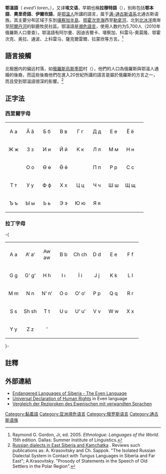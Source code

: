{{NOT|鄂温克语}}
{{Infobox language
|name=鄂溫語
|nativename=эвэды торэн (eved'i toren)
|states=俄羅斯
|region=[[俄屬遠東|俄屬遠東]]
|ethnicity=21,800 [[鄂溫人|鄂溫人]]（2010年普查）<ref name=e18/>
|speakers={{sigfig|5660|2}}
|date=2010年普查
|ref=e18
|familycolor=Altaic
|fam1=[[满-通古斯语系|满-通古斯语系]]
|fam2=北通古斯語族
|iso3=eve
|glotto=even1260
|glottorefname=Even
|vitality=s
}}

'''鄂溫語'''（{{lang|eve|эвэды торэн}} ''eved'i toren''，{{lang-ru|Эве́нский язы́к}}），又译'''埃文语'''，早期也稱'''拉穆特語'''（{{lang|ru|Ламутский язы́к}}），别称包括'''鄂本語'''、'''奧里奇語'''、'''伊爾坎語'''，是[[鄂溫人|鄂溫人]]所講的語言，属于[[满-通古斯语系|满-通古斯语系]]北通古斯语族。其主要分布区域于东到[[堪察加半島|堪察加半島]]、[[鄂霍次克海|鄂霍次克海]]西至[[勒拿河|勒拿河]]、北到[[北冰洋|北冰洋]]南岸至[[阿爾丹河|阿爾丹河]]的馴鹿牧民社區。鄂溫語是[[瀕危語言|瀕危語言]]，使用人数约为5,700人（2010年俄羅斯人口普查）。鄂溫語有阿尔曼、因迪吉爾卡、堪察加、科雷马-奧莫隆、鄂霍次克、奥拉、通波、上科雷马、薩克爾雷爾、拉蒙欣等方言。<ref>Raymond G. Gordon, Jr, ed.  2005.  ''Ethnologue:  Languages of the World''.  15th edition.  Dallas:  Summer Institute of Linguistics.</ref>

==語言接觸==
北极圈内的偏远村落，如[[俄羅斯烏斯季耶|俄羅斯烏斯季耶]]村（{{lang|ru|Ру́сское У́стье}}），他們的人口為俄羅斯與鄂溫人通婚的後裔，而這些後裔他們在進入20世紀所講的語言是屬於俄羅斯的方言之一，而且受到鄂溫語很深的影響。<ref>[http://www.ruhr-uni-bochum.de/lilab/krasovitsky/krasovitsky-eng/archive.htm Russian dialects in East Siberia and Kamchatka] {{Wayback|url=http://www.ruhr-uni-bochum.de/lilab/krasovitsky/krasovitsky-eng/archive.htm |date=20170925141720 }}. Reviews such publications as: A. Krasovitsky and Ch. Sappok. "The Isolated Russian Dialectal System in Contact with Tungus Languages in Siberia and Far East"; A.Krasovitsky.  "Prosody of Statements in the Speech of Old Settlers in the Polar Region".</ref>

== 正字法 ==
=== 西里爾字母 ===
{| style="font-family:Arial; font-size:1.4em; border-color:#000000; border-width:1px; border-style:solid; border-collapse:collapse; background-color:#F8F8EF"
| style="width:3em; text-align:center; padding: 3px;" | А а
| style="width:3em; text-align:center; padding: 3px;" | Ӑ ӑ
| style="width:3em; text-align:center; padding: 3px;" | Б б
| style="width:3em; text-align:center; padding: 3px;" | В в
| style="width:3em; text-align:center; padding: 3px;" | Г г
| style="width:3em; text-align:center; padding: 3px;" | Д д
| style="width:3em; text-align:center; padding: 3px;" | Е е
| style="width:3em; text-align:center; padding: 3px;" | Ё ё
|
|-
| style="width:3em; text-align:center; padding: 3px;" | Ж ж
| style="width:3em; text-align:center; padding: 3px;" | З з
| style="width:3em; text-align:center; padding: 3px;" | И и
| style="width:3em; text-align:center; padding: 3px;" | Й й
| style="width:3em; text-align:center; padding: 3px;" | К к
| style="width:3em; text-align:center; padding: 3px;" | Л л
| style="width:3em; text-align:center; padding: 3px;" | М м
| style="width:3em; text-align:center; padding: 3px;" | Н н
|
|-
| style="width:3em; text-align:center; padding: 3px;" | {{unicode|[[Ӈ|Ӈ ӈ]]}}
| style="width:3em; text-align:center; padding: 3px;" | О о
| style="width:3em; text-align:center; padding: 3px;" | Ө ө
| style="width:3em; text-align:center; padding: 3px;" | Ӫ ӫ
| style="width:3em; text-align:center; padding: 3px;" | {{unicode|Ӧ ӧ}}
| style="width:3em; text-align:center; padding: 3px;" | П п
| style="width:3em; text-align:center; padding: 3px;" | Р р
| style="width:3em; text-align:center; padding: 3px;" | С с
|
|-
| style="width:3em; text-align:center; padding: 3px;" | Т т
| style="width:3em; text-align:center; padding: 3px;" | У у
| style="width:3em; text-align:center; padding: 3px;" | Ф ф
| style="width:3em; text-align:center; padding: 3px;" | Х х
| style="width:3em; text-align:center; padding: 3px;" | Ц ц
| style="width:3em; text-align:center; padding: 3px;" | Ч ч
| style="width:3em; text-align:center; padding: 3px;" | Ш ш
| style="width:3em; text-align:center; padding: 3px;" | Щ щ
|
|-
| style="width:3em; text-align:center; padding: 3px;" | Ъ ъ
| style="width:3em; text-align:center; padding: 3px;" | Ы ы
| style="width:3em; text-align:center; padding: 3px;" | Ь ь
| style="width:3em; text-align:center; padding: 3px;" | Э э
| style="width:3em; text-align:center; padding: 3px;" | Ю ю
| style="width:3em; text-align:center; padding: 3px;" | Я я
|
|
|
|}

=== 拉丁字母 ===
-{
{| style="font-family:Arial; font-size:1.4em; border-color:#000000; border-width:1px; border-style:solid; border-collapse:collapse; background-color:#F8F8EF"
| style="width:3em; text-align:center; padding: 3px;" | A a
| style="width:3em; text-align:center; padding: 3px;" | A‘ a‘
| style="width:3em; text-align:center; padding: 3px;" | Aw aw
| style="width:3em; text-align:center; padding: 3px;" | B b
| style="width:3em; text-align:center; padding: 3px;" | Ch ch
| style="width:3em; text-align:center; padding: 3px;" | D d
| style="width:3em; text-align:center; padding: 3px;" | E e
| style="width:3em; text-align:center; padding: 3px;" | F f
|-
| style="width:3em; text-align:center; padding: 3px;" | G g
| style="width:3em; text-align:center; padding: 3px;" | G‘ g‘
| style="width:3em; text-align:center; padding: 3px;" | H h
| style="width:3em; text-align:center; padding: 3px;" | I ı
| style="width:3em; text-align:center; padding: 3px;" | İ i
| style="width:3em; text-align:center; padding: 3px;" | J j
| style="width:3em; text-align:center; padding: 3px;" | K k
| style="width:3em; text-align:center; padding: 3px;" | L l
|-
| style="width:3em; text-align:center; padding: 3px;" | M m
| style="width:3em; text-align:center; padding: 3px;" | N n
| style="width:3em; text-align:center; padding: 3px;" | N‘ n‘
| style="width:3em; text-align:center; padding: 3px;" | O o
| style="width:3em; text-align:center; padding: 3px;" | O‘ o‘ 
| style="width:3em; text-align:center; padding: 3px;" | P p
| style="width:3em; text-align:center; padding: 3px;" | Q q
| style="width:3em; text-align:center; padding: 3px;" | R r
|-
| style="width:3em; text-align:center; padding: 3px;" | S s
| style="width:3em; text-align:center; padding: 3px;" | Sh sh
| style="width:3em; text-align:center; padding: 3px;" | T t
| style="width:3em; text-align:center; padding: 3px;" | U u
| style="width:3em; text-align:center; padding: 3px;" | U‘ u‘
| style="width:3em; text-align:center; padding: 3px;" | V v
| style="width:3em; text-align:center; padding: 3px;" | W w
| style="width:3em; text-align:center; padding: 3px;" | X x
|-
| style="width:3em; text-align:center; padding: 3px;" | Y y
| style="width:3em; text-align:center; padding: 3px;" | Z z
| style="width:3em; text-align:center; padding: 3px;" | ’
|
|
|
|
|
|}
}-

==註釋==
{{reflist}}

==外部連結==
{{Incubator|code=eve}}
* [http://lingsib.iea.ras.ru/en/languages/even.shtml Endangered Languages of Siberia - The Even Language] {{Wayback|url=http://lingsib.iea.ras.ru/en/languages/even.shtml |date=20160303182317 }}
* [https://web.archive.org/web/20110526200913/http://pge.rastko.net/dirs/pge/pge05/100171/e100171.html Universal Declaration of Human Rights] in Even language
* [http://kaltric.de/mat/matlingu/even Vergleich der Reziproken des Ewenischen mit verwandten Sprachen] {{Wayback|url=http://kaltric.de/mat/matlingu/even |date=20161104185839 }}

{{Tungusic languages}}
{{Languages of Russia}}

{{DEFAULTSORT:Even Language}}
[[Category:黏着語|Category:黏着語]]
[[Category:亚洲濒危语言|Category:亚洲濒危语言]]
[[Category:俄罗斯语言|Category:俄罗斯语言]]
[[Category:通古斯语族|Category:通古斯语族]]